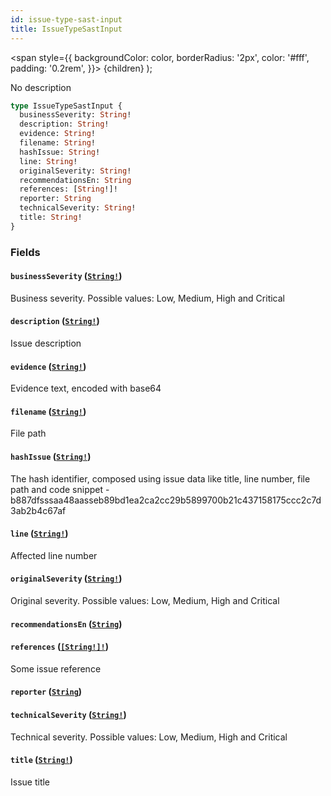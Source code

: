 ```yaml
---
id: issue-type-sast-input
title: IssueTypeSastInput
---
```


<span
style={{
      backgroundColor: color,
      borderRadius: '2px',
      color: '#fff',
      padding: '0.2rem',
    }}>
{children}
</span>
);

No description

```graphql
type IssueTypeSastInput {
  businessSeverity: String!
  description: String!
  evidence: String!
  filename: String!
  hashIssue: String!
  line: String!
  originalSeverity: String!
  recommendationsEn: String
  references: [String!]!
  reporter: String
  technicalSeverity: String!
  title: String!
}
```

### Fields

#### `businessSeverity` ([`String!`](/api/scalars/string))

Business severity. Possible values: Low, Medium, High and Critical

#### `description` ([`String!`](/api/scalars/string))

Issue description

#### `evidence` ([`String!`](/api/scalars/string))

Evidence text, encoded with base64

#### `filename` ([`String!`](/api/scalars/string))

File path

#### `hashIssue` ([`String!`](/api/scalars/string))

The hash identifier, composed using issue data like title, line number, file
path and code snippet -
b887dfsssaa48aasseb89bd1ea2ca2cc29b5899700b21c437158175ccc2c7d3ab2b4c67af

#### `line` ([`String!`](/api/scalars/string))

Affected line number

#### `originalSeverity` ([`String!`](/api/scalars/string))

Original severity. Possible values: Low, Medium, High and Critical

#### `recommendationsEn` ([`String`](/api/scalars/string))

#### `references` ([`[String!]!`](/api/scalars/string))

Some issue reference

#### `reporter` ([`String`](/api/scalars/string))

#### `technicalSeverity` ([`String!`](/api/scalars/string))

Technical severity. Possible values: Low, Medium, High and Critical

#### `title` ([`String!`](/api/scalars/string))

Issue title
